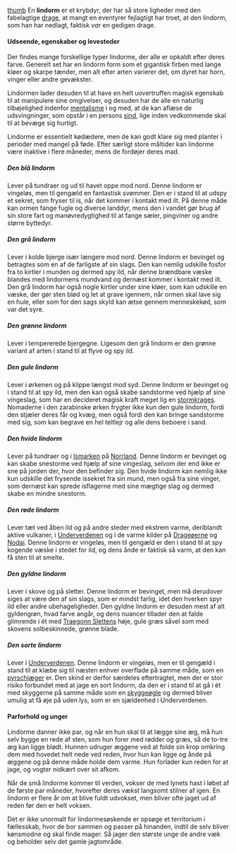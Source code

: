 {{title:Lindorm}}
{{author:Laura Holmegaard}}
{{timestamp:2023-11-04T13:57:56Z}}
{{copyright:Lindorm}}
[[Fil:Gylden lindorm.jpg|thumb]]
En '''lindorm''' er et krybdyr, der har så store ligheder med den fabelagtige [[drage]], at mangt en eventyrer fejlagtigt har troet, at den lindorm, som han har nedlagt, faktisk ''var'' en gedigen drage.

====Udseende, egenskaber og levesteder====
Der findes mange forskellige typer lindorme, der alle er opkaldt efter deres farve. Generelt set har en lindorm form som et gigantisk firben med lange kløer og skarpe tænder, men alt efter arten varierer det, om dyret har horn, vinger eller andre gevækster.

Lindormen lader desuden til at have en helt uovertruffen magisk egenskab til at manipulere sine omgivelser, og desuden har de alle en naturlig tilbøjelighed indenfor [[mentalisme]] i og med, at de kan aflæse de udsvingninger, som opstår i en persons [[sind]], lige inden vedkommende skal til at bevæge sig hurtigt.

Lindorme er essentielt kødædere, men de kan godt klare sig med planter i perioder med mangel på føde. Efter særligt store måltider kan lindorme være inaktive i flere måneder, mens de fordøjer deres mad.

=====Den blå lindorm=====
Lever på tundraer og ud til havet oppe mod nord. Denne lindorm er vingeløs, men til gengæld en fantastisk svømmer. Den er i stand til at udspy et sekret, som fryser til is, når det kommer i kontakt med ilt. På denne måde kan ormen fange fugle og diverse landdyr, mens den i vandet gør brug af sin store fart og manøvredygtighed til at fange sæler, pingviner og andre større byttedyr.

=====Den grå lindorm=====
Lever i kolde bjerge især længere mod nord. Denne lindorm er bevinget og betragtes som en af de farligste af sin slags. Den kan nemlig udskille fosfor fra to kirtler i munden og dermed spy ild, når denne brændbare væske blandes med lindormens mundvand og dernæst kommer i kontakt med ilt. Den grå lindorm har også nogle kirtler under sine kløer, som kan udskille en væske, der gør sten blød og let at grave igennem, når ormen skal lave sig en hule, eller som for den sags skyld kan ætse gennem menneskekød, som var det syre. 

=====Den grønne lindorm=====
Lever i tempererede bjergegne. Ligesom den grå lindorm er den grønne variant af arten i stand til at flyve og spy ild.

=====Den gule lindorm=====
Lever i ørkenen og på klippe længst mod syd. Denne lindorm er bevinget og i stand til at spy ild, men den kan også skabe sandstorme ved hjælp af sine vingeslag, som har en decideret magisk kraft meget lig en [[stormkrage|stormkrages]]. Nomaderne i den zarabinske ørken frygter ikke kun den gule lindorm, fordi den stjæler deres får og kvæg, men også fordi den kan bringe sandstorme med sig, som kan begrave en hel teltlejr og alle dens beboere i sand.

=====Den hvide lindorm=====
Lever på tundraer og i [[Ismarken]] på [[Norrland]]. Denne lindorm er bevinget og kan skabe snestorme ved hjælp af sine vingeslag, selvom der end ikke er sne på jorden der, hvor den befinder sig. Den hvide lindorm kan nemlig ikke kun udskille det frysende issekret fra sin mund, men også fra sine vinger, som dernæst kan sprede isflagerne med sine mægtige slag og dermed skabe en mindre snestorm.

=====Den røde lindorm=====
Lever tæt ved åben ild og på andre steder med ekstrem varme, deriblandt aktive vulkaner, i [[Underverdenen]] og i de varme kilder på [[Drageøerne]] og [[Nodai]]. Denne lindorm er vingeløs, men til gengæld er den i stand til at spy kogende væske i stedet for ild, og dens ånde er faktisk så varm, at den kan få sten til at smelte.

=====Den gyldne lindorm=====
Lever i skove og på sletter. Denne lindorm er bevinget, men må derudover siges at være den af sin slags, som er mindst farlig, idet den hverken spyr ild eller andre ubehageligheder. Den gyldne lindorm er desuden mest af alt gyldengrøn, hvad farve angår, og dens nuancer tillader den at falde glimrende i ét med [[Traegonn Sletten|Traegonn Slettens]] høje, gule græs såvel som med skovens solbeskinnede, grønne blade.

=====Den sorte lindorm=====
Lever i [[Underverdenen]]. Denne lindorm er vingeløs, men er til gengæld i stand til at klæbe sig til næsten enhver overflade på samme måde, som en [[pyrschjæger]] er. Den skind er derfor særdeles eftertragtet, men der er stor risiko forbundet med at jage en sort lindorm, da den er i stand til at gå i ét med skyggerne på samme måde som en [[skyggeøgle]] og dermed bliver umulig at få øje på uden lys, som er en sjældenhed i Underverdenen.

====Parforhold og unger====
Lindorme danner ikke par, og når en hun skal til at lægge sine æg, må hun selv bygge en rede af sten, som hun forer med rødder og græs, så de to-tre æg kan ligge blødt. Hunnen udruger æggene ved at folde sin krop omkring dem med hovedet helt nede ved reden, hvor hun kan ligge og ånde på æggene og på denne måde holde dem varme. Hun forlader kun reden for at jage, og vogter nidkært over sit afkom.

Når de små lindorme kommer til verden, vokser de med lynets hast i løbet af de første par måneder, hvorefter deres vækst langsomt stilner af igen. En lindorm er flere år om at blive fuldt udvokset, men bliver ofte jaget ud af reden før den er helt voksen.

Det er ikke unormalt for lindormesøskende er opsøge et territorium i fællesskab, hvor de bor sammen og passer på hinanden, indtil de selv bliver kønsmodne og skal finde mager. Så jager den største unge de andre væk og beholder selv det gamle jagtområde.